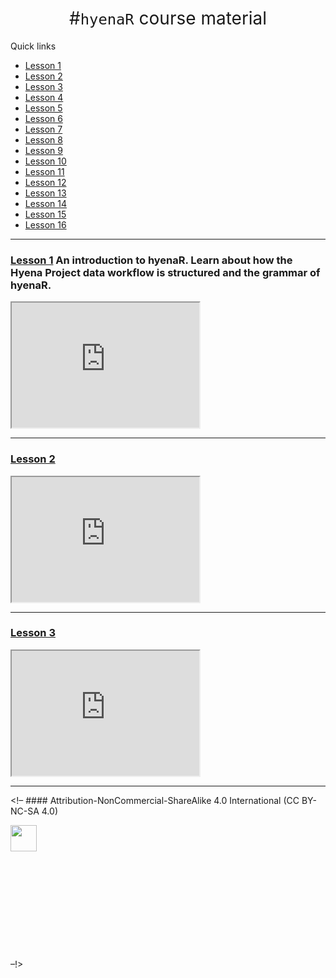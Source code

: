 <h1 style="font-weight:normal" align="center">
  &nbsp;#`hyenaR` course material&nbsp;
</h1>

<!--
WE COULD LINK TO hyenaR or hyena project website/twitter
<div align="center">

&nbsp;&nbsp;&nbsp;:link: [Website][Website]&nbsp;&nbsp;&nbsp;|&nbsp;&nbsp;&nbsp;:speech_balloon: [Twitter][Twitter]&nbsp;&nbsp;&nbsp;|&nbsp;&nbsp;&nbsp;:necktie: [LinkedIn][LinkedIn]

</div>

Quick Link

[Twitter]:https://twitter.com/ldbailey255/
[LinkedIn]:https://www.linkedin.com/in/liam-bailey-446823118/
[Website]:https://liamdbailey.com/
-->
<summary>Quick links</summary>

<!-- toc -->
- [Lesson 1](https://hyenaproject.github.io/hyenaR_course/hyenaR_teaching_1.html)
- [Lesson 2](https://hyenaproject.github.io/hyenaR_course/hyenaR_teaching_2.html)
- [Lesson 3](https://hyenaproject.github.io/hyenaR_course/hyenaR_teaching_3.html)
- [Lesson 4](https://hyenaproject.github.io/hyenaR_course/hyenaR_teaching_4.html)
- [Lesson 5](https://hyenaproject.github.io/hyenaR_course/hyenaR_teaching_5.html)
- [Lesson 6](https://hyenaproject.github.io/hyenaR_course/hyenaR_teaching_6.html)
- [Lesson 7](https://hyenaproject.github.io/hyenaR_course/hyenaR_teaching_7.html)
- [Lesson 8](https://hyenaproject.github.io/hyenaR_course/hyenaR_teaching_8.html)
- [Lesson 9](https://hyenaproject.github.io/hyenaR_course/hyenaR_teaching_9.html)
- [Lesson 10](https://hyenaproject.github.io/hyenaR_course/hyenaR_teaching_10.html)
- [Lesson 11](https://hyenaproject.github.io/hyenaR_course/hyenaR_teaching_11.html)
- [Lesson 12](https://hyenaproject.github.io/hyenaR_course/hyenaR_teaching_12.html)
- [Lesson 13](https://hyenaproject.github.io/hyenaR_course/hyenaR_teaching_13.html)
- [Lesson 14](https://hyenaproject.github.io/hyenaR_course/hyenaR_teaching_14.html)
- [Lesson 15](https://hyenaproject.github.io/hyenaR_course/hyenaR_teaching_15.html)
- [Lesson 16](https://hyenaproject.github.io/hyenaR_course/hyenaR_teaching_16.html)
  
<!-- tocstop -->

***

### [Lesson 1](https://hyenaproject.github.io/hyenaR_course/hyenaR_teaching_1.html) An introduction to hyenaR. Learn about how the Hyena Project data workflow is structured and the grammar of hyenaR.

 <iframe src="https://hyenaproject.github.io/hyenaR_course/hyenaR_teaching_1.html" height="200" width="300" title="Lesson 1"></iframe>

***

### [Lesson 2](https://hyenaproject.github.io/hyenaR_course/hyenaR_teaching_2.html)

 <iframe src="https://hyenaproject.github.io/hyenaR_course/hyenaR_teaching_2.html" height="200" width="300" title="Lesson 1"></iframe>

***

### [Lesson 3](https://hyenaproject.github.io/hyenaR_course/hyenaR_teaching_3.html)

 <iframe src="https://hyenaproject.github.io/hyenaR_course/hyenaR_teaching_3.html" height="200" width="300" title="Lesson 1"></iframe>

***
<!-- 
#### Attribution-NonCommercial-ShareAlike 4.0 International (CC BY-NC-SA 4.0)
<div style="width:300px; height:200px">
<img src=https://camo.githubusercontent.com/00f7814990f36f84c5ea74cba887385d8a2f36be/68747470733a2f2f646f63732e636c6f7564706f7373652e636f6d2f696d616765732f63632d62792d6e632d73612e706e67 alt="" height="42">
</div>
--!>
